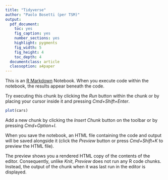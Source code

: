 ```yaml
---
title: "Tidyverse"
author: "Paolo Bosetti (per TSM)"
output: 
  pdf_document: 
    toc: yes
    fig_caption: yes
    number_sections: yes
    highlight: pygments
    fig_width: 5
    fig_height: 4
    toc_depth: 4
  documentclass: article
  classoption: a4paper
---
```


This is an [R Markdown](http://rmarkdown.rstudio.com) Notebook. When you execute code within the notebook, the results appear beneath the code. 

Try executing this chunk by clicking the *Run* button within the chunk or by placing your cursor inside it and pressing *Cmd+Shift+Enter*. 

```r
plot(cars)
```

Add a new chunk by clicking the *Insert Chunk* button on the toolbar or by pressing *Cmd+Option+I*.

When you save the notebook, an HTML file containing the code and output will be saved alongside it (click the *Preview* button or press *Cmd+Shift+K* to preview the HTML file). 

The preview shows you a rendered HTML copy of the contents of the editor. Consequently, unlike *Knit*, *Preview* does not run any R code chunks. Instead, the output of the chunk when it was last run in the editor is displayed.

